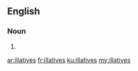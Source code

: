 ==English==

===Noun===
{{head|en|noun plural form}}

# {{plural of|illative|lang=en}}

[[ar:illatives]]
[[fr:illatives]]
[[ku:illatives]]
[[my:illatives]]